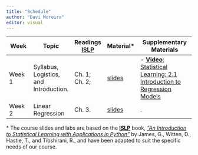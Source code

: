 ```yaml
---
title: "Schedule"
author: "Davi Moreira"
editor: visual
---
```


| Week | Topic | Readings [ISLP](#) | Material\* | Supplementary Materials |
|------------|------------|------------|------------|--------------------------|
| Week 1 | Syllabus, Logistics, and Introduction. | Ch. 1; Ch. 2; | [slides](lecture_slides/01_introduction/01_introduction.html){target="_blank"}<br> | - [**Video**: Statistical Learning: 2.1 Introduction to Regression Models](https://www.youtube.com/watch?v=ox0cKk7h4o0&list=PLoROMvodv4rOzrYsAxzQyHb8n_RWNuS1e&index=5){target="_blank"}|
| Week 2 | Linear Regression | Ch. 3. | [slides](#){target="_blank"} | .|

\* The course slides and labs are based on the [**ISLP**](#) book, [*"An Introduction to Statistical Learning with Applications in Python"*](https://www.statlearning.com/){target="_blank"} by James, G., Witten, D., Hastie, T., and Tibshirani, R., and have been adapted to suit the specific needs of our course.
